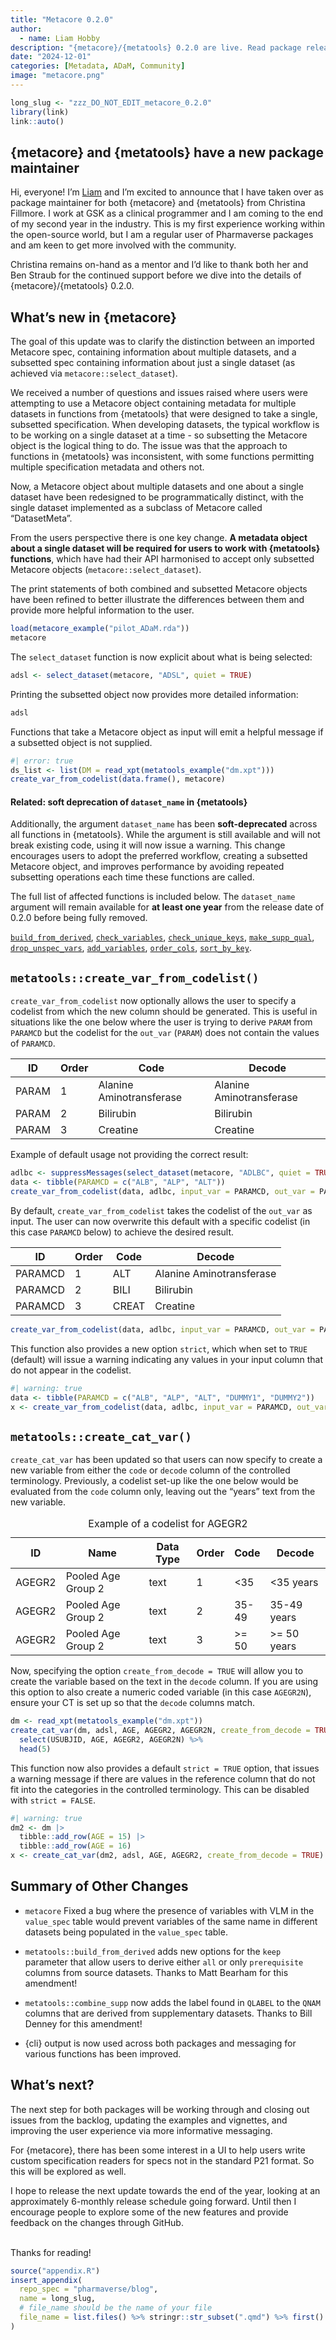 ```yaml
---
title: "Metacore 0.2.0"
author:
  - name: Liam Hobby
description: "{metacore}/{metatools} 0.2.0 are live. Read package release information and hear from the new maintainer."
date: "2024-12-01"
categories: [Metadata, ADaM, Community]
image: "metacore.png"
---
```


<!--------------- typical setup ----------------->

```r
long_slug <- "zzz_DO_NOT_EDIT_metacore_0.2.0"
library(link)
link::auto()
```

<!--------------- post begins here ----------------->

## {metacore} and {metatools} have a new package maintainer

Hi, everyone!
I'm [Liam](https://www.linkedin.com/in/liam-hobby/ "Liam Hobby") and I'm excited to announce that I have taken over as package maintainer for both {metacore} and {metatools} from Christina Fillmore.
I work at GSK as a clinical programmer and I am coming to the end of my second year in the industry.
This is my first experience working within the open-source world, but I am a regular user of Pharmaverse packages and am keen to get more involved with the community.

Christina remains on-hand as a mentor and I'd like to thank both her and Ben Straub for the continued support before we dive into the details of {metacore}/{metatools} 0.2.0.

## What's new in {metacore}

The goal of this update was to clarify the distinction between an imported Metacore spec, containing information about multiple datasets, and a subsetted spec containing information about just a single dataset (as achieved via `metacore::select_dataset`).

We received a number of questions and issues raised where users were attempting to use a Metacore object containing metadata for multiple datasets in functions from {metatools} that were designed to take a single, subsetted specification.
When developing datasets, the typical workflow is to be working on a single dataset at a time - so subsetting the Metacore object is the logical thing to do.
The issue was that the approach to functions in {metatools} was inconsistent, with some functions permitting multiple specification metadata and others not.

Now, a Metacore object about multiple datasets and one about a single dataset have been redesigned to be programmatically distinct, with the single dataset implemented as a subclass of Metacore called "DatasetMeta".

From the users perspective there is one key change.
**A metadata object about a single dataset will be required for users to work with {metatools} functions**, which have had their API harmonised to accept only subsetted Metacore objects (`metacore::select_dataset`).

The print statements of both combined and subsetted Metacore objects have been refined to better illustrate the differences between them and provide more helpful information to the user.

```r
load(metacore_example("pilot_ADaM.rda"))
metacore
```

The `select_dataset` function is now explicit about what is being selected:

```r
adsl <- select_dataset(metacore, "ADSL", quiet = TRUE)
```

Printing the subsetted object now provides more detailed information:

```r
adsl
```

Functions that take a Metacore object as input will emit a helpful message if a subsetted object is not supplied.

```r
#| error: true
ds_list <- list(DM = read_xpt(metatools_example("dm.xpt")))
create_var_from_codelist(data.frame(), metacore)
```

#### Related: soft deprecation of `dataset_name` in {metatools}

Additionally, the argument `dataset_name` has been **soft-deprecated** across all functions in {metatools}.
While the argument is still available and will not break existing code, using it will now issue a warning.
This change encourages users to adopt the preferred workflow, creating a subsetted Metacore object, and improves performance by avoiding repeated subsetting operations each time these functions are called.

The full list of affected functions is included below.
The `dataset_name` argument will remain available for **at least one year** from the release date of 0.2.0 before being fully removed.

[`build_from_derived`](https://pharmaverse.github.io/metatools/reference/build_from_derived.html "Build a dataset from derived"), [`check_variables`](https://pharmaverse.github.io/metatools/reference/check_variables.html "Check Variable Names"), [`check_unique_keys`](https://pharmaverse.github.io/metatools/reference/check_unique_keys.html "Check Uniqueness of Records by Key"), [`make_supp_qual`](https://pharmaverse.github.io/metatools/reference/make_supp_qual.html "Make Supplemental Qualifier"), [`drop_unspec_vars`](https://pharmaverse.github.io/metatools/reference/drop_unspec_vars.html "Drop Unspecified Variables"), [`add_variables`](https://pharmaverse.github.io/metatools/reference/add_variables.html "Add Missing Variables"), [`order_cols`](https://pharmaverse.github.io/metatools/reference/order_cols.html "Sort Columns by Order"), [`sort_by_key`](https://pharmaverse.github.io/metatools/reference/sort_by_key.html "Sort Rows by Key Sequence").

## `metatools::create_var_from_codelist()`

`create_var_from_codelist` now optionally allows the user to specify a codelist from which the new column should be generated.
This is useful in situations like the one below where the user is trying to derive `PARAM` from `PARAMCD` but the codelist for the `out_var` (`PARAM`) does not contain the values of `PARAMCD`.

| ID    | Order | Code                     | Decode                   |
|-------|-------|--------------------------|--------------------------|
| PARAM | 1     | Alanine Aminotransferase | Alanine Aminotransferase |
| PARAM | 2     | Bilirubin                | Bilirubin                |
| PARAM | 3     | Creatine                 | Creatine                 |

Example of default usage not providing the correct result:

```r
adlbc <- suppressMessages(select_dataset(metacore, "ADLBC", quiet = TRUE))
data <- tibble(PARAMCD = c("ALB", "ALP", "ALT"))
create_var_from_codelist(data, adlbc, input_var = PARAMCD, out_var = PARAM, strict = FALSE)
```

By default, `create_var_from_codelist` takes the codelist of the `out_var` as input.
The user can now overwrite this default with a specific codelist (in this case `PARAMCD` below) to achieve the desired result.

| ID      | Order | Code  | Decode                   |
|---------|-------|-------|--------------------------|
| PARAMCD | 1     | ALT   | Alanine Aminotransferase |
| PARAMCD | 2     | BILI  | Bilirubin                |
| PARAMCD | 3     | CREAT | Creatine                 |

```r
create_var_from_codelist(data, adlbc, input_var = PARAMCD, out_var = PARAM, codelist = get_control_term(adlbc, PARAMCD), decode_to_code = FALSE)
```

This function also provides a new option `strict`, which when set to `TRUE` (default) will issue a warning indicating any values in your input column that do not appear in the codelist.

```r
#| warning: true
data <- tibble(PARAMCD = c("ALB", "ALP", "ALT", "DUMMY1", "DUMMY2"))
x <- create_var_from_codelist(data, adlbc, input_var = PARAMCD, out_var = PARAM, codelist = get_control_term(adlbc, PARAMCD), decode_to_code = FALSE, strict = TRUE)
```

## `metatools::create_cat_var()`

`create_cat_var` has been updated so that users can now specify to create a new variable from either the `code` or `decode` column of the controlled terminology.
Previously, a codelist set-up like the one below would be evaluated from the `code` column only, leaving out the "years" text from the new variable.

| ID     | Name               | Data Type | Order | Code   | Decode       |
|--------|--------------------|-----------|-------|--------|--------------|
| AGEGR2 | Pooled Age Group 2 | text      | 1     | \<35   | \<35 years   |
| AGEGR2 | Pooled Age Group 2 | text      | 2     | 35-49  | 35-49 years  |
| AGEGR2 | Pooled Age Group 2 | text      | 3     | \>= 50 | \>= 50 years |

: Example of a codelist for AGEGR2

Now, specifying the option `create_from_decode = TRUE` will allow you to create the variable based on the text in the `decode` column.
If you are using this option to also create a numeric coded variable (in this case `AGEGR2N`), ensure your CT is set up so that the `decode` columns match.

```r
dm <- read_xpt(metatools_example("dm.xpt"))
create_cat_var(dm, adsl, AGE, AGEGR2, AGEGR2N, create_from_decode = TRUE) %>%
  select(USUBJID, AGE, AGEGR2, AGEGR2N) %>%
  head(5)
```

This function now also provides a default `strict = TRUE` option, that issues a warning message if there are values in the reference column that do not fit into the categories in the controlled terminology.
This can be disabled with `strict = FALSE`.

```r
#| warning: true
dm2 <- dm |>
  tibble::add_row(AGE = 15) |>
  tibble::add_row(AGE = 16)
x <- create_cat_var(dm2, adsl, AGE, AGEGR2, create_from_decode = TRUE)
```

## Summary of Other Changes

-   `metacore` Fixed a bug where the presence of variables with VLM in the `value_spec` table would prevent variables of the same name in different datasets being populated in the `value_spec` table.

-   `metatools::build_from_derived` adds new options for the `keep` parameter that allow users to derive either `all` or only `prerequisite` columns from source datasets.
    Thanks to Matt Bearham for this amendment!

-   `metatools::combine_supp` now adds the label found in `QLABEL` to the `QNAM` columns that are derived from supplementary datasets.
    Thanks to Bill Denney for this amendment!

-   {cli} output is now used across both packages and messaging for various functions has been improved.

## What's next?

The next step for both packages will be working through and closing out issues from the backlog, updating the examples and vignettes, and improving the user experience via more informative messaging.

For {metacore}, there has been some interest in a UI to help users write custom specification readers for specs not in the standard P21 format.
So this will be explored as well.

I hope to release the next update towards the end of the year, looking at an approximately 6-monthly release schedule going forward.
Until then I encourage people to explore some of the new features and provide feedback on the changes through GitHub.\

\
Thanks for reading!

<!--------------- appendices go here ----------------->

```r
source("appendix.R")
insert_appendix(
  repo_spec = "pharmaverse/blog",
  name = long_slug,
  # file_name should be the name of your file
  file_name = list.files() %>% stringr::str_subset(".qmd") %>% first()
)
```
